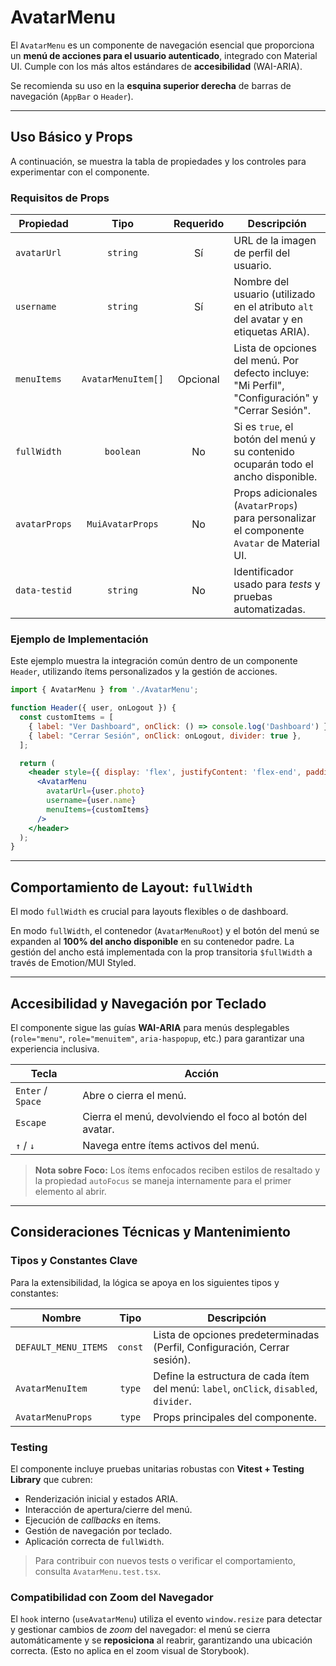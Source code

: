 
<Meta of={AvatarMenuStories} />

# AvatarMenu

El `AvatarMenu` es un componente de navegación esencial que proporciona un **menú de acciones para el usuario autenticado**, integrado con Material UI. Cumple con los más altos estándares de **accesibilidad** (WAI-ARIA).

Se recomienda su uso en la **esquina superior derecha** de barras de navegación (`AppBar` o `Header`).

<Primary/>

---

## Uso Básico y Props

A continuación, se muestra la tabla de propiedades y los controles para experimentar con el componente.

### Requisitos de Props

<table>
  <thead>
    <tr>
      <th>Propiedad</th>
      <th align="center">Tipo</th>
      <th align="center">Requerido</th>
      <th>Descripción</th>
    </tr>
  </thead>
  <tbody>
    <tr>
      <td><code>avatarUrl</code></td>
      <td align="center"><code>string</code></td>
      <td align="center">Sí</td>
      <td>URL de la imagen de perfil del usuario.</td>
    </tr>
    <tr>
      <td><code>username</code></td>
      <td align="center"><code>string</code></td>
      <td align="center">Sí</td>
      <td>Nombre del usuario (utilizado en el atributo <code>alt</code> del avatar y en etiquetas ARIA).</td>
    </tr>
    <tr>
      <td><code>menuItems</code></td>
      <td align="center"><code>AvatarMenuItem[]</code></td>
      <td align="center">Opcional</td>
      <td>Lista de opciones del menú. Por defecto incluye: "Mi Perfil", "Configuración" y "Cerrar Sesión".</td>
    </tr>
    <tr>
      <td><code>fullWidth</code></td>
      <td align="center"><code>boolean</code></td>
      <td align="center">No</td>
      <td>Si es <code>true</code>, el botón del menú y su contenido ocuparán todo el ancho disponible.</td>
    </tr>
    <tr>
      <td><code>avatarProps</code></td>
      <td align="center"><code>MuiAvatarProps</code></td>
      <td align="center">No</td>
      <td>Props adicionales (<code>AvatarProps</code>) para personalizar el componente <code>Avatar</code> de Material UI.</td>
    </tr>
    <tr>
      <td><code>data-testid</code></td>
      <td align="center"><code>string</code></td>
      <td align="center">No</td>
      <td>Identificador usado para <em>tests</em> y pruebas automatizadas.</td>
    </tr>
  </tbody>
</table>

### Ejemplo de Implementación

Este ejemplo muestra la integración común dentro de un componente `Header`, utilizando ítems personalizados y la gestión de acciones.

```jsx
import { AvatarMenu } from './AvatarMenu';

function Header({ user, onLogout }) {
  const customItems = [
    { label: "Ver Dashboard", onClick: () => console.log('Dashboard') },
    { label: "Cerrar Sesión", onClick: onLogout, divider: true },
  ];

  return (
    <header style={{ display: 'flex', justifyContent: 'flex-end', padding: '16px', borderBottom: '1px solid #eee' }}>
      <AvatarMenu
        avatarUrl={user.photo}
        username={user.name}
        menuItems={customItems}
      />
    </header>
  );
}
```

---

## Comportamiento de Layout: `fullWidth`

El modo `fullWidth` es crucial para layouts flexibles o de dashboard.

En modo `fullWidth`, el contenedor (`AvatarMenuRoot`) y el botón del menú se expanden al **100% del ancho disponible** en su contenedor padre. La gestión del ancho está implementada con la prop transitoria `$fullWidth` a través de Emotion/MUI Styled.

---

## Accesibilidad y Navegación por Teclado

El componente sigue las guías **WAI-ARIA** para menús desplegables (`role="menu"`, `role="menuitem"`, `aria-haspopup`, etc.) para garantizar una experiencia inclusiva.

<table>
  <thead>
    <tr>
      <th>Tecla</th>
      <th>Acción</th>
    </tr>
  </thead>
  <tbody>
    <tr>
      <td><code>Enter</code> / <code>Space</code></td>
      <td>Abre o cierra el menú.</td>
    </tr>
    <tr>
      <td><code>Escape</code></td>
      <td>Cierra el menú, devolviendo el foco al botón del avatar.</td>
    </tr>
    <tr>
      <td><code>↑</code> / <code>↓</code></td>
      <td>Navega entre ítems activos del menú.</td>
    </tr>
  </tbody>
</table>

> **Nota sobre Foco:** Los ítems enfocados reciben estilos de resaltado y la propiedad `autoFocus` se maneja internamente para el primer elemento al abrir.

---

## Consideraciones Técnicas y Mantenimiento

### Tipos y Constantes Clave

Para la extensibilidad, la lógica se apoya en los siguientes tipos y constantes:

<table>
  <thead>
    <tr>
      <th>Nombre</th>
      <th>Tipo</th>
      <th>Descripción</th>
    </tr>
  </thead>
  <tbody>
    <tr>
      <td><code>DEFAULT_MENU_ITEMS</code></td>
      <td align="center"><code>const</code></td>
      <td>Lista de opciones predeterminadas (Perfil, Configuración, Cerrar sesión).</td>
    </tr>
    <tr>
      <td><code>AvatarMenuItem</code></td>
      <td align="center"><code>type</code></td>
      <td>Define la estructura de cada ítem del menú: <code>label</code>, <code>onClick</code>, <code>disabled</code>, <code>divider</code>.</td>
    </tr>
    <tr>
      <td><code>AvatarMenuProps</code></td>
      <td align="center"><code>type</code></td>
      <td>Props principales del componente.</td>
    </tr>
  </tbody>
</table>

### Testing

El componente incluye pruebas unitarias robustas con **Vitest + Testing Library** que cubren:

* Renderización inicial y estados ARIA.
* Interacción de apertura/cierre del menú.
* Ejecución de *callbacks* en ítems.
* Gestión de navegación por teclado.
* Aplicación correcta de `fullWidth`.

> Para contribuir con nuevos tests o verificar el comportamiento, consulta `AvatarMenu.test.tsx`.

### Compatibilidad con Zoom del Navegador

El `hook` interno (`useAvatarMenu`) utiliza el evento `window.resize` para detectar y gestionar cambios de *zoom* del navegador: el menú se cierra automáticamente y se **reposiciona** al reabrir, garantizando una ubicación correcta. (Esto no aplica en el zoom visual de Storybook).